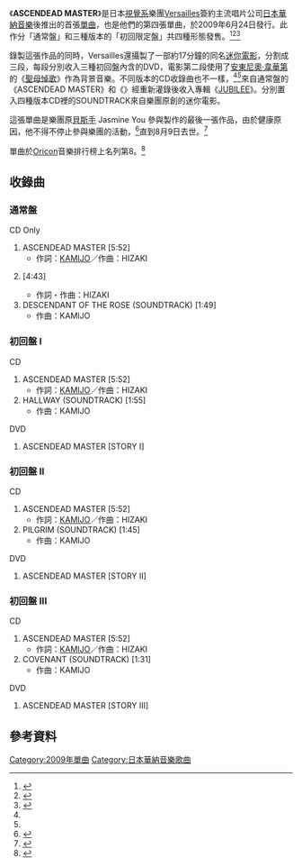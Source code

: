 {{noteTA
|1 = zh-tw:安東尼奧·韋瓦第; zh-hk:安東尼奧·韋華第; zh-cn:安东尼奥·维瓦尔第;
}}

{{Infobox single <!-- See Wikipedia:WikiProject_Singles -->
| Name        = ASCENDEAD MASTER
| Artist      = [[Versailles|Versailles]]
| Cover       = ASCENDEAD MASTER (Regular Edition cover).jpg
| Caption     = 「{{lang|ja|通常盤}}」版本封面
| Album       = [[JUBILEE|JUBILEE]]
| Released    = 2009年6月24日
| Recorded    = 
| Genre       = {{tsl|ja|メロディックスピードメタル|速度旋律金屬}}、[[力量金屬|力量金屬]]<br />[[交響金屬|交響金屬]]、[[新古典金屬|新古典金屬]]
| Length      = 12:23 <small>通常盤</small> <br /> 7:47 <small>初回盤 I</small> <br /> 7:37 <small>初回盤 II</small> <br /> 7:22 <small>初回盤 III</small>
| Label       = [[日本華納音樂|日本華納音樂]]
| Writer      = 作詞：[[Kamijo|Kamijo]]，作曲：Hizaki
| Producer    = 
| Chronology  = Versailles單曲
| Last single = PRINCE & PRINCESS<br />(2008)
| This single = '''ASCENDEAD MASTER'''<br />(2009)
| Next single = DESTINY -The Lovers-<br />(2010)
| Misc        = 
}}

《'''ASCENDEAD MASTER'''》是日本[[視覺系|視覺系]]樂團[[Versailles|Versailles]]簽約主流唱片公司[[日本華納音樂|日本華納音樂]]後推出的首張[[單曲|單曲]]，也是他們的第四張單曲，於2009年6月24日發行。此作分「通常盤」和三種版本的「初回限定盤」共四種形態發售。<ref name="CDJa">{{cite web |url=http://www.cdjapan.co.jp/searches?term.media_format=&q=ASCENDEAD+MASTER |title=Search List: ASCENDEAD MASTER |accessdate=2017-03-31 |publisher=CDJapan |archive-date=2017-04-01 |archive-url=https://web.archive.org/web/20170401055959/http://www.cdjapan.co.jp/searches?term.media_format=&q=ASCENDEAD+MASTER |dead-url=no }}</ref><ref name="dicogs">{{cite web |url=http://www.discogs.com/Versailles-Ascendead-Master/master/191552 |title=Versailles - Ascendead Master |accessdate=2017-03-31 |publisher=[[Discogs|Discogs]] |archive-date=2017-04-01 |archive-url=https://web.archive.org/web/20170401232730/https://www.discogs.com/Versailles-Ascendead-Master/master/191552 |dead-url=no }}</ref><ref name="jame">{{cite web |url=http://www.jame-world.com/cl/news-46765-nuevos-dvd-y-primer-single-major-de-versailles-philharmonic-quintet-.html |title=Nuevos DVD y primer single major de Versailles -Philharmonic Quintet- |accessdate=2017-03-31 |author=Pinxy y R., translation by MaGeEc_TG |date=2009-03-29|publisher={{link-es|JaME}}. Japanese Music Entertainment |archive-date=2017-04-01 |archive-url=https://web.archive.org/web/20170401055825/http://www.jame-world.com/cl/news-46765-nuevos-dvd-y-primer-single-major-de-versailles-philharmonic-quintet-.html |dead-url=no }}</ref>

錄製這張作品的同時，Versailles還攝製了一部約17分鐘的同名[[短片|迷你電影]]，分割成三段，每段分別收入三種初回盤內含的DVD，電影第二段使用了[[安東尼奧·韋華第|安東尼奧·韋華第]]的《[[聖母悼歌|聖母悼歌]]》作為背景音樂。不同版本的CD收錄曲也不一樣，<ref name="dicogs"/><ref name="jame"/>來自通常盤的《ASCENDEAD MASTER》和《{{lang|ja|月下香}}》經重新灌錄後收入專輯《[[JUBILEE|JUBILEE]]》。分別置入四種版本CD裡的SOUNDTRACK來自樂團原創的迷你電影。

這張單曲是樂團原[[貝斯手|貝斯手]] Jasmine You 參與製作的最後一張作品，由於健康原因，他不得不停止參與樂團的活動，<ref name="jmr1">{{cite web |url=http://jmusicrevolution.com/2009/08/02/jasmine-you-de-versailles-suspende-actividades-por-enfermedad/ |title=Jasmine You de Versailles suspende actividades por enfermedad |accessdate=2017-03-31 |work=J-Music Revolution |archive-date=2016-03-21 |archive-url=https://web.archive.org/web/20160321120119/http://jmusicrevolution.com/2009/08/02/jasmine-you-de-versailles-suspende-actividades-por-enfermedad/ |dead-url=no }}</ref>直到8月9日去世。<ref name="jmr2">{{cite web |url=http://jmusicrevolution.com/2009/08/09/fallece-jasmine-you-de-versailles/ |title=Fallece Jasmine You de Versailles |accessdate=2017-03-31 |work=J-Music Revolution |archive-date=2016-03-17 |archive-url=https://web.archive.org/web/20160317142820/http://jmusicrevolution.com/2009/08/09/fallece-jasmine-you-de-versailles/ |dead-url=no }}</ref>

單曲於[[Oricon|Oricon]]音樂排行榜上名列第8。<ref name="oricon">{{cite web |url=http://www.oricon.co.jp/prof/artist/436094/ranking/cd_single/ |title=Versailles のシングル売り上げランキング |accessdate=2017-03-31 |publisher=[[Oricon|Oricon]] |archive-date=2014-01-04 |archive-url=https://web.archive.org/web/20140104121112/http://www.oricon.co.jp/prof/artist/436094/ranking/cd_single/ |dead-url=no }}</ref>

== 收錄曲 ==

=== 通常盤 ===
;CD Only
# ASCENDEAD MASTER [5:52]
#*作詞：[[KAMIJO|KAMIJO]]／作曲：HIZAKI
# {{lang|ja|月下香}} [4:43]
#*作詞・作曲：HIZAKI
# DESCENDANT OF THE ROSE (SOUNDTRACK) [1:49]
#*作曲：KAMIJO

=== 初回盤 I ===
;CD
# ASCENDEAD MASTER [5:52]
#*作詞：[[KAMIJO|KAMIJO]]／作曲：HIZAKI
# HALLWAY (SOUNDTRACK) [1:55]
#*作曲：KAMIJO

;DVD
# ASCENDEAD MASTER [STORY I]

=== 初回盤 II ===
;CD
# ASCENDEAD MASTER [5:52]
#*作詞：[[KAMIJO|KAMIJO]]／作曲：HIZAKI
# PILGRIM (SOUNDTRACK) [1:45]
#*作曲：KAMIJO

;DVD
# ASCENDEAD MASTER [STORY II]

=== 初回盤 III ===
;CD
# ASCENDEAD MASTER [5:52]
#*作詞：[[KAMIJO|KAMIJO]]／作曲：HIZAKI
# COVENANT (SOUNDTRACK) [1:31]
#*作曲：KAMIJO

;DVD
# ASCENDEAD MASTER [STORY III]

== 參考資料 ==
{{reflist}}

[[Category:2009年單曲|Category:2009年單曲]]
[[Category:日本華納音樂歌曲|Category:日本華納音樂歌曲]]